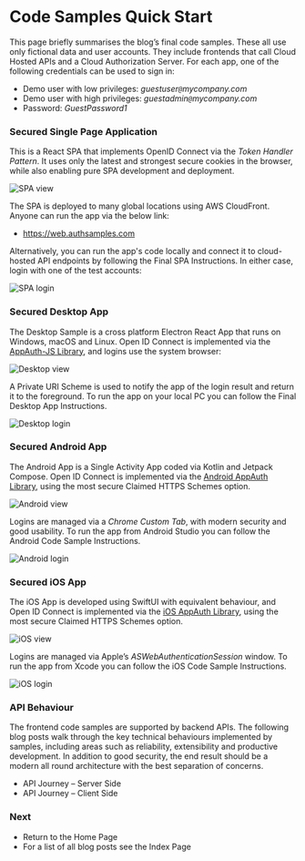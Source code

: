 # Code Samples Quick Start

This page briefly summarises the blog’s final code samples. These all use only fictional data and user accounts. They include frontends that call Cloud Hosted APIs and a Cloud Authorization Server. For each app, one of the following credentials can be used to sign in:

- Demo user with low privileges: *guestuser`@`mycompany.com*
- Demo user with high privileges: *guestadmin`@`mycompany.com*
- Password: *GuestPassword1*

### Secured Single Page Application

This is a React SPA that implements OpenID Connect via the *Token Handler Pattern*. It uses only the latest and strongest secure cookies in the browser, while also enabling pure SPA development and deployment.

![SPA view](/images/3/spa-view.jpg)

The SPA is deployed to many global locations using AWS CloudFront. Anyone can run the app via the below link:

- https://web.authsamples.com

Alternatively, you can run the app's code locally and connect it to cloud-hosted API endpoints by following the <Link href='/posts/how-to-run-the-react-js-spa'>Final SPA Instructions</Link>. In either case, login with one of the test accounts:

![SPA login](/images/3/spa-login.jpg)

### Secured Desktop App

The Desktop Sample is a cross platform Electron React App that runs on Windows, macOS and Linux. Open ID Connect is implemented via the [AppAuth-JS Library](https://github.com/openid/AppAuth-JS), and logins use the system browser:

![Desktop view](/images/3/desktop-view.jpg)

A Private URI Scheme is used to notify the app of the login result and return it to the foreground. To run the app on your local PC you can follow the <Link href='/posts/final-desktop-sample-overview'>Final Desktop App Instructions</Link>.

![Desktop login](/images/3/desktop-login.jpg)

### Secured Android App

The Android App is a Single Activity App coded via Kotlin and Jetpack Compose. Open ID Connect is implemented via the [Android AppAuth Library](https://github.com/openid/AppAuth-Android), using the most secure Claimed HTTPS Schemes option.

![Android view](/images/3/android-view.jpg)

Logins are managed via a *Chrome Custom Tab*, with modern security and good usability. To run the app from Android Studio you can follow the <Link href='/posts/basicandroidapp-execution'>Android Code Sample Instructions</Link>.

![Android login](/images/3/android-login.jpg)

### Secured iOS App

The iOS App is developed using SwiftUI with equivalent behaviour, and Open ID Connect is implemented via the [iOS AppAuth Library](https://github.com/openid/AppAuth-iOS), using the most secure Claimed HTTPS Schemes option.

![iOS view](/images/3/ios-view.jpg)

Logins are managed via Apple’s *ASWebAuthenticationSession* window. To run the app from Xcode you can follow the <Link href='/posts/how-to-run-the-ios-code-sample'>iOS Code Sample Instructions</Link>.

![iOS login](/images/3/ios-login.jpg)

### API Behaviour

The frontend code samples are supported by backend APIs. The following blog posts walk through the key technical behaviours implemented by samples, including areas such as reliability, extensibility and productive development. In addition to good security, the end result should be a modern all round architecture with the best separation of concerns.

- <Link href='/post/api-journey-server-side'>API Journey – Server Side</Link>
- <Link href='/posts/api-journey-client-side'>API Journey – Client Side</Link>

### Next

- Return to the <Link href='/'>Home Page</Link>
- For a list of all blog posts see the <Link href='/posts/index'>Index Page</Link>
